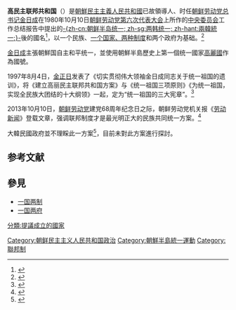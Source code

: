 '''高{{Ruby|麗|-{|zh-cn:{{Lang|zh-Latn-pinyin|lí}}; zh-hant:{{Lang|zh-Latn-pinyin|lí}}; zh-tw:{{Lang|zh-Bopo|ㄌㄧˊ}}; zh-hk:{{Lang|yue-Latn-jyutping|lai<sup>6</sup>}}; zh-mo:{{Lang|yue-Latn-jyutping|lai<sup>6</sup>}};}-}}民主联邦共和国'''（{{kor|k=고려민주연방공화국|hanja=高麗民主聯邦共和國}}）是[[朝鮮民主主義人民共和國|朝鮮民主主義人民共和國]]已故領導人、时任[[朝鲜劳动党总书记|朝鲜劳动党总书记]][[金日成|金日成]]在1980年10月10日[[朝鲜劳动党第六次代表大会|朝鲜劳动党第六次代表大会]]上所作的[[朝鲜劳动党中央委员会|中央委员会]]工作总结报告中提出的[[兩韓統一|-{zh-cn:朝鲜半岛统一; zh-sg:两韩统一; zh-hant:兩韓統一;}-]]後的國名<ref>{{Cite web|title=建立高丽民主联邦共和国的方案|url=http://naenara.com.kp/ch/one/nation.php?1+koryo|accessdate=2014-02-15|publisher=Naenara|language=zh-Hans|archiveurl=https://web.archive.org/web/20140709182127/http://naenara.com.kp/ch/one/nation.php?1+koryo|archivedate=2014-07-09|dead-url=no}}</ref>，以一个民族、[[一国两制|一个国家、两种制度]]和两个政府为基础。<ref>{{cite news|author=记者杨子岩|date=2014年10月14日|title=韩国会接受朝鲜的统一方案吗？|url=http://paper.people.com.cn/rmrbhwb/html/2014-10/14/content_1487567.htm|newspaper=人民日报海外版|accessdate=2017-05-18|archiveurl=https://web.archive.org/web/20171101031932/http://paper.people.com.cn/rmrbhwb/html/2014-10/14/content_1487567.htm|archivedate=2017年11月1日|dead-url=yes}}</ref>

[[金日成|金日成]]主張朝鮮国自主和平统一，並使用朝鮮半島歷史上第一個统一國家[[高麗|高麗國]]作為國號。

1997年8月4日，[[金正日|金正日]]发表了《切实贯彻伟大领袖金日成同志关于统一祖国的遗训》，将《建立高丽民主联邦共和国方案》与《统一祖国三项原则》《为统一祖国，实现全民族大团结的十大纲领》一起，定为“统一祖国的三大宪章”。<ref>{{Cite web|title=祖国统一政策|url=http://www.naenara.com.kp/ch/great/guid.php?7|accessdate=2014-02-15|publisher=Naenara|language=zh-Hans|archiveurl=https://web.archive.org/web/20140222162852/http://www.naenara.com.kp/ch/great/guid.php?7|archivedate=2014-02-22|dead-url=no}}</ref>

2013年10月10日，[[朝鲜劳动党|朝鲜劳动党]]建党68周年纪念日之际，朝鲜劳动党机关报《[[劳动新闻|劳动新闻]]》登载文章，强调联邦制度才是最光明正大的民族共同统一方案。<ref>{{Cite web|title=朝鲜官媒：联邦制度才是最光明正大的民族统一方案|url=http://news.ifeng.com/world/detail_2013_10/11/30241444_0.shtml|accessdate=2014-02-15|date=2013-10-11|publisher=凤凰网|language=zh-Hans|archiveurl=https://web.archive.org/web/20131012061024/http://news.ifeng.com/world/detail_2013_10/11/30241444_0.shtml|archivedate=2013-10-12|dead-url=no}}</ref>

大韓民國政府並不理睬此一方案<ref>{{cite news|author=记者杨子岩|date=2014年10月14日|title=韩国会接受朝鲜的统一方案吗？|url=http://paper.people.com.cn/rmrbhwb/html/2014-10/14/content_1487567.htm|newspaper=人民日报海外版|accessdate=2017-05-18|archiveurl=https://web.archive.org/web/20171101031932/http://paper.people.com.cn/rmrbhwb/html/2014-10/14/content_1487567.htm|archivedate=2017年11月1日|dead-url=yes|quote=朝鲜喊了话，韩国如何回应？会不会接受朝鲜的这一方案？“韩国不会接受。”张琏瑰判定。“朝鲜和韩国的方案都是围绕着各自的战略利益而定的。”}}</ref>，目前未對此方案進行探討。

== 参考文献 ==
{{Reflist}}

==參見==
*[[一国两制|一国两制]]
*[[一国两府|一国两府]]
[[Category:朝鲜民主主义人民共和国政治|Category:朝鲜民主主义人民共和国政治]]
[[Category:朝鮮半島統一運動|Category:朝鮮半島統一運動]]
[[分類:提議成立的國家|分類:提議成立的國家]]
[[Category:聯邦制|Category:聯邦制]]